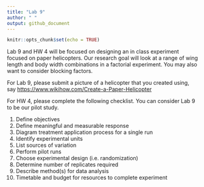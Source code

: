 ```yaml
---
title: "Lab 9"
author: " "
output: github_document
---
```


```r
knitr::opts_chunk$set(echo = TRUE)
```

Lab 9 and HW 4 will be focused on designing an in class experiment focused on paper helicopters. Our research goal will look at a range of wing length and body width combinations in a factorial experiment. You may also want to consider blocking factors.

For Lab 9, please submit a picture of a helicopter that you created using, say [https://www.wikihow.com/Create-a-Paper-Helicopter](https://www.wikihow.com/Create-a-Paper-Helicopter)


For HW 4, please complete the following checklist. You can consider Lab 9 to be our pilot study.

1. Define objectives
2. Define meaningful and measurable response
3. Diagram treatment application process for a single run
4. Identify experimental units
5. List sources of variation
6. Perform pilot runs
7. Choose experimental design (i.e. randomization)
8. Determine number of replicates required
9. Describe method(s) for data analysis
10. Timetable and budget for resources to complete experiment

